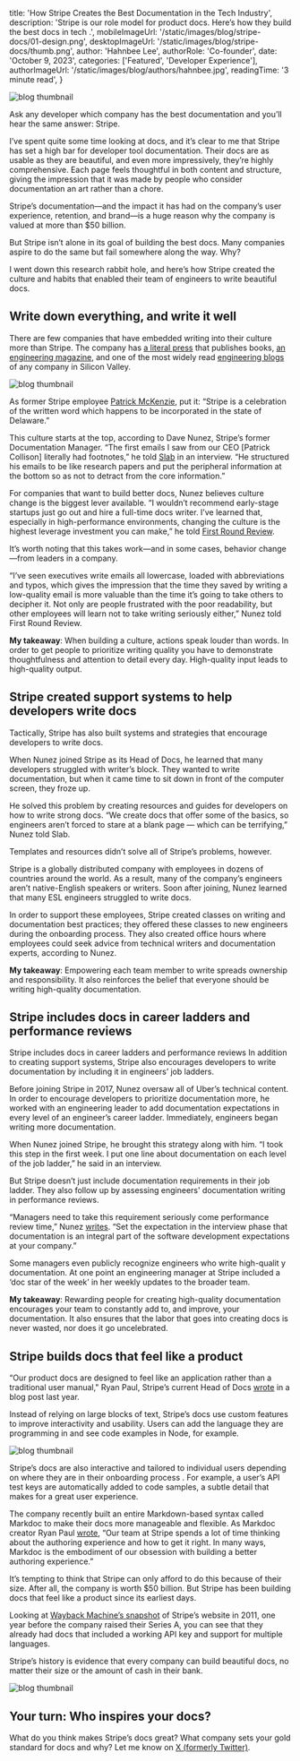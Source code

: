 
  title: 'How Stripe Creates the Best Documentation in the Tech Industry',
  description: 'Stripe is our role model for product docs. Here’s how they build the best docs in tech .',
  mobileImageUrl: '/static/images/blog/stripe-docs/01-design.png',
  desktopImageUrl: '/static/images/blog/stripe-docs/thumb.png',
  author: 'Hahnbee Lee',
  authorRole: 'Co-founder',
  date: 'October 9, 2023',
  categories: ['Featured', 'Developer Experience'],
  authorImageUrl: '/static/images/blog/authors/hahnbee.jpg',
  readingTime: '3 minute read',
}


<img
  src="/static/images/blog/stripe-docs/01-design.png"
  alt="blog thumbnail"
  className="w-full rounded-md"
/>


Ask any developer which company has the best documentation and you’ll hear the same answer: Stripe.

I’ve spent quite some time looking at docs, and it’s clear to me that Stripe has set a high bar for developer tool documentation. Their docs are as usable as they are beautiful, and even more impressively, they’re highly comprehensive. Each page feels thoughtful in both content and structure, giving the impression that it was made by people who consider documentation an art rather than a chore.

Stripe’s documentation—and the impact it has had on the company’s user experience, retention, and brand—is a huge reason why the company is valued at more than $50 billion. 

But Stripe isn’t alone in its goal of building the best docs. Many companies aspire to do the same but fail somewhere along the way. Why? 

I went down this research rabbit hole, and here’s how Stripe created the culture and habits that enabled their team of engineers to write beautiful docs.

## Write down everything, and write it well 

There are few companies that have embedded writing into their culture more than Stripe. The company has [a literal press](https://press.stripe.com/) that publishes books, [an engineering magazine](https://increment.com/), and one of the most widely read [engineering blogs](https://stripe.com/blog) of any company in Silicon Valley.

<img
  src="/static/images/blog/stripe-docs/twitter.png"
  alt="blog thumbnail"
  className="w-full rounded-md"
/>

As former Stripe employee [Patrick McKenzie](https://www.kalzumeus.com/2019/3/18/two-years-at-stripe/), put it: “Stripe is a celebration of the written word which happens to be incorporated in the state of Delaware.”

This culture starts at the top, according to Dave Nunez, Stripe’s former Documentation Manager. “The first emails I saw from our CEO [Patrick Collison] literally had footnotes,” he told [Slab](https://slab.com/blog/stripe-writing-culture/) in an interview. “He structured his emails to be like research papers and put the peripheral information at the bottom so as not to detract from the core information.”

For companies that want to build better docs, Nunez believes culture change is the biggest lever available. “I wouldn’t recommend early-stage startups just go out and hire a full-time docs writer. I’ve learned that, especially in high-performance environments, changing the culture is the highest leverage investment you can make,” he told [First Round Review](https://review.firstround.com/investing-in-internal-documentation-a-brick-by-brick-guide-for-startups).

It’s worth noting that this takes work—and in some cases, behavior change—from leaders in a company. 

“I’ve seen executives write emails all lowercase, loaded with abbreviations and typos, which gives the impression that the time they saved by writing a low-quality email is more valuable than the time it’s going to take others to decipher it. Not only are people frustrated with the poor readability, but other employees will learn not to take writing seriously either,” Nunez told First Round Review. 

**My takeaway**: When building a culture, actions speak louder than words. In order to get people to prioritize writing quality you have to demonstrate thoughtfulness and attention to detail every day. High-quality input leads to high-quality output. 

## Stripe created support systems to help developers write docs

Tactically, Stripe has also built systems and strategies that encourage developers to write docs. 

When Nunez joined Stripe as its Head of Docs, he learned that many developers struggled with writer’s block. They wanted to write documentation, but when it came time to sit down in front of the computer screen, they froze up. 

He solved this problem by creating resources and guides for developers on how to write strong docs. “We create docs that offer some of the basics, so engineers aren’t forced to stare at a blank page — which can be terrifying,” Nunez told Slab.

Templates and resources didn’t solve all of Stripe’s problems, however. 

Stripe is a globally distributed company with employees in dozens of countries around the world. As a result, many of the company’s engineers aren’t native-English speakers or writers. Soon after joining, Nunez learned that many ESL engineers struggled to write docs. 

In order to support these employees, Stripe created classes on writing and documentation best practices; they offered these classes to new engineers during the onboarding process. They also created office hours where employees could seek advice from technical writers and documentation experts, according to Nunez.

**My takeaway**: Empowering each team member to write spreads ownership and responsibility. It also reinforces the belief that everyone should be writing high-quality documentation.

## Stripe includes docs in career ladders and performance reviews

Stripe includes docs in career ladders and performance reviews
In addition to creating support systems, Stripe also encourages developers to write documentation by including it in engineers’ job ladders. 

Before joining Stripe in 2017, Nunez oversaw all of Uber’s technical content. In order to encourage developers to prioritize documentation more, he worked with an engineering leader to add documentation expectations in every level of an engineer’s career ladder. Immediately, engineers began writing more documentation. 

When Nunez joined Stripe, he brought this strategy along with him. “I took this step in the first week. I put one line about documentation on each level of the job ladder,” he said in an interview.

But Stripe doesn’t just include documentation requirements in their job ladder. They also follow up by assessing engineers' documentation writing in performance reviews. 

“Managers need to take this requirement seriously come performance review time,” Nunez [writes](https://increment.com/documentation/why-investing-in-internal-docs-is-worth-it/). “Set the expectation in the interview phase that documentation is an integral part of the software development expectations at your company.”

Some managers even publicly recognize engineers who write high-qualit y documentation. At one point an engineering manager at Stripe included a ‘doc star of the week’ in her weekly updates to the broader team. 

**My takeaway**: Rewarding people for creating high-quality documentation encourages your team to constantly add to, and improve, your documentation. It also ensures that the labor that goes into creating docs is never wasted, nor does it go uncelebrated. 

## Stripe builds docs that feel like a product

“Our product docs are designed to feel like an application rather than a traditional user manual," Ryan Paul, Stripe’s current Head of Docs [wrote](https://stripe.com/blog/markdoc) in a blog post last year.

Instead of relying on large blocks of text, Stripe’s docs use custom features to improve interactivity and usability. Users can add the language they are programming in and see code examples in Node, for example.

<img
  src="/static/images/blog/stripe-docs/stripe-docs-node.png"
  alt="blog thumbnail"
  className="w-full rounded-md"
/>

Stripe’s docs are also interactive and tailored to individual users depending on where they are in their onboarding process . For example, a user’s API test keys are automatically added to code samples, a subtle detail that makes for a great user experience.

The company recently built an entire Markdown-based syntax called Markdoc to make their docs more manageable and flexible. As Markdoc creator Ryan Paul [wrote](https://stripe.com/blog/markdoc), “Our team at Stripe spends a lot of time thinking about the authoring experience and how to get it right. In many ways, Markdoc is the embodiment of our obsession with building a better authoring experience.”

It’s tempting to think that Stripe can only afford to do this because of their size. After all, the company is worth $50 billion. But Stripe has been building docs that feel like a product since its earliest days. 

Looking at [Wayback Machine’s snapshot](https://web.archive.org/web/20111122032114/https://stripe.com/) of Stripe’s website in 2011, one year before the company raised their Series A, you can see that they already had docs that included a working API key and support for multiple languages. 

Stripe’s history is evidence that every company can build beautiful docs, no matter their size or the amount of cash in their bank. 

<img
  src="/static/images/blog/stripe-docs/stripe-docs-api.png"
  alt="blog thumbnail"
  className="w-full rounded-md"
/>

## Your turn: Who inspires your docs?

What do you think makes Stripe’s docs great? What company sets your gold standard for docs and why? Let me know on [X (formerly Twitter)](https://twitter.com/hahnbeeIee).
